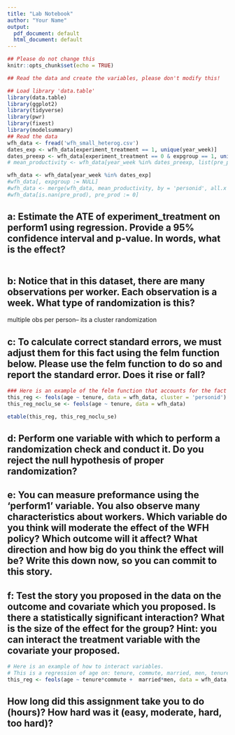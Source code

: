 ---
title: "Lab Notebook"
author: "Your Name"
output:
  pdf_document: default
  html_document: default
---
```{r setup, include=FALSE}
## Please do not change this
knitr::opts_chunk$set(echo = TRUE)
```


```{r, warning = FALSE, echo = FALSE, message=FALSE}
## Read the data and create the variables, please don't modify this!

## Load library 'data.table'
library(data.table)
library(ggplot2)
library(tidyverse)
library(pwr)
library(fixest)
library(modelsummary)
## Read the data
wfh_data <- fread('wfh_small_heterog.csv')
dates_exp <- wfh_data[experiment_treatment == 1, unique(year_week)]
dates_preexp <- wfh_data[experiment_treatment == 0 & expgroup == 1, unique(year_week)]
# mean_productivity <- wfh_data[year_week %in% dates_preexp, list(pre_prod = mean(logcall_dayworked, na.rm = T)), by = list(personid)]

wfh_data <- wfh_data[year_week %in% dates_exp]
#wfh_data[, expgroup := NULL]
#wfh_data <- merge(wfh_data, mean_productivity, by = 'personid', all.x = T)
#wfh_data[is.nan(pre_prod), pre_prod := 0]
```

## a: Estimate the ATE of experiment_treatment on perform1 using regression. Provide a 95% confidence interval and p-value. In words, what is the effect?

```{r}
```

## b: Notice that in this dataset, there are many observations per worker. Each observation is a week. What type of randomization is this?

multiple obs per person-- its a cluster randomization

## c: To calculate correct standard errors, we must adjust them for this fact using the felm function below. Please use the felm function to do so and report the standard error. Does it rise or fall? 
```{r}
### Here is an example of the felm function that accounts for the fact that treatment is assigned by personid. Note that the variable 'personid' goes after the three '|' in the formula. Change the function below to compute the ATE.
this_reg <- feols(age ~ tenure, data = wfh_data, cluster = 'personid')
this_reg_noclu_se <- feols(age ~ tenure, data = wfh_data)

etable(this_reg, this_reg_noclu_se)
```

## d: Perform one variable with which to perform a randomization check and conduct it. Do you reject the null hypothesis of proper randomization? 

## e: You can measure preformance using the 'perform1' variable. You also observe many characteristics about workers. Which variable do you think will moderate the effect of the WFH policy? Which outcome will it affect? What direction and how big do you think the effect will be? Write this down now, so you can commit to this story. 

## f: Test the story you proposed in the data on the outcome and covariate which you proposed. Is there a statistically significant interaction? What is the size of the effect for the group? Hint: you can interact the treatment variable with the covariate your proposed.
```{r}
# Here is an example of how to interact variables. 
# This is a regression of age on: tenure, commute, married, men, tenure*commute, and married*men.
this_reg <- feols(age ~ tenure*commute +  married*men, data = wfh_data, cluster = 'person_id')
```

## How long did this assignment take you to do (hours)? How hard was it (easy, moderate, hard, too hard)?  







